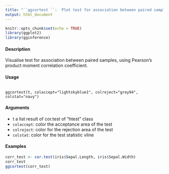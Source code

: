 ```yaml
---
title: "``ggcortest ``:  Plot test for association between paired samples"
output: html_document
---
```


```r
knitr::opts_chunk$set(echo = TRUE)
library(ggplot2)
library(gginference)
```


#### Description
Visualise test for association between paired samples, using Pearson’s product moment correlation
coefficient.

#### Usage
<pre><code>
ggcortest(t, colaccept="lightskyblue1", colreject="grey94", colstat="navy")
</code></pre>

#### Arguments

* t a list result of cor.test of "htest" class
* ``colaccept``:  color the acceptance area of the test
* ``colreject``:   color for the rejection area of the test
* `` colstat``: color for the test statistic vline

#### Examples

```r
corr_test <- cor.test(iris$Sepal.Length, iris$Sepal.Width)
corr_test
ggcortest(corr_test)
```
